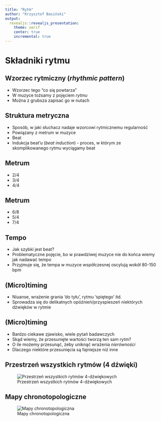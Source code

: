 ```yaml
---
title: "Rytm"
author: "Krzysztof Basiński"
output:
  revealjs::revealjs_presentation:
    theme: serif
    center: true
    incremental: true
---
```


# Składniki rytmu

## Wzorzec rytmiczny (_rhythmic pattern_)

- Wzorzec tego "co się powtarza"
- W muzyce tożsamy z pojęciem _rytmu_
- Można z grubsza zapisać go w nutach

## Struktura metryczna

- Sposób, w jaki słuchacz nadaje wzorcowi rytmicznemu regularność
- Powiązany z metrum w muzyce
- Beat
- Indukcja beat'u (_beat induction_) - proces, w którym ze skomplikowanego rytmu wyciągamy beat

## Metrum

- 2/4
- 3/4
- 4/4

## Metrum

- 6/8
- 5/4
- 7/4

## Tempo

- Jak szybki jest beat?
- Problematyczne pojęcie, bo w prawdziwej muzyce nie do końca wiemy jak nadawać tempo
- Przyjmuje się, że tempa w muzyce współczesnej oscylują wokół 80-150 bpm

## (Micro)timing

- Niuanse, wrażenie grania 'do tyłu', rytmu 'spiętego' itd.
- Sprowadza się do delikatnych opóźnień/przyspieszeń niektórych dźwięków w rytmie

## (Micro)timing

- Bardzo ciekawe zjawisko, wiele pytań badawczych
- Skąd wiemy, że przesunięte wartości tworzą ten sam rytm?
- O ile możemy przesunąć, żeby uniknąć wrażenia _nierówności_
- Dlaczego niektóre przesunięcia są fajniejsze niż inne

## Przestrzeń wszystkich rytmów (4 dźwięki)

![Przestrzeń wszystkich rytmów 4-dźwiękowych](img/05_rhythm_space3d.png)

## Mapy chronotopologiczne

![Mapy chronotopologiczna](img/05_mapy.png)



